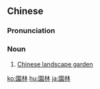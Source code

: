 {{also|园林}}
==Chinese==
{{zh-forms|s=园林}}

===Pronunciation===
{{zh-pron
|m=yuánlín
|ma=y
|c=jyun4 lam4
|mn=qz,tw,xm,zz:oân-lîm/qz,tw,xm:hn̂g-lîm/zz:hûiⁿ-lîm
|cat=n
}}

===Noun===
{{zh-noun}}

# [[w:Chinese garden|Chinese landscape garden]]

{{zh-cat|Intermediate}}

[[ko:園林]]
[[hu:園林]]
[[ja:園林]]